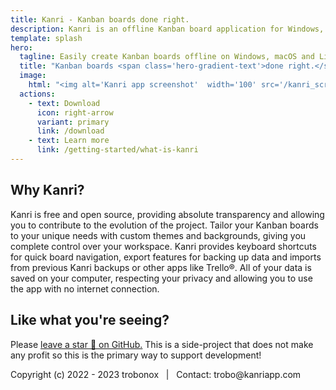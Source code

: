 ```yaml
---
title: Kanri - Kanban boards done right.
description: Kanri is an offline Kanban board application for Windows, macOS and Linux, built with simplicity and user experience in mind.
template: splash
hero:
  tagline: Easily create Kanban boards offline on Windows, macOS and Linux. No internet requirement, no tracking and it's 100% free.
  title: "Kanban boards <span class='hero-gradient-text'>done right.</span>"
  image:
    html: "<img alt='Kanri app screenshot'  width='100' src='/kanri_screenshot.webp' />"
  actions:
    - text: Download
      icon: right-arrow
      variant: primary
      link: /download
    - text: Learn more
      link: /getting-started/what-is-kanri
---
```



## Why Kanri?

<CardGrid stagger>
	<Card title="Open source" icon="open-book">
		Kanri is free and open source, providing absolute transparency and allowing you to contribute to the evolution of the project.
	</Card>
	<Card title="Highly customizable" icon="pencil">
		Tailor your Kanban boards to your unique needs with custom themes and backgrounds, giving you complete control over your workspace.
	</Card>
	<Card title="With power users in mind" icon="laptop">
		Kanri provides keyboard shortcuts for quick board navigation, export features for backing up data and imports from previous Kanri backups or other apps like Trello®.
	</Card>
	<Card title="Offline-first" icon="document">
		All of your data is saved on your computer, respecting your privacy and allowing you to use the app with no internet connection.
	</Card>
</CardGrid>

## Like what you're seeing?

<span class="star-text">Please [leave a star 🌟 on GitHub.](https://github.com/trobonox/kanri) This is a side-project that does not make any profit so this is the primary way to support development!</span>

<ScriptComp client:only />

<footer>Copyright (c) 2022 - 2023 trobonox &nbsp; | &nbsp;  Contact: trobo@kanriapp.com</footer>